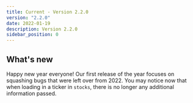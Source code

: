 ```yaml
---
title: Current - Version 2.2.0
version: "2.2.0"
date: 2022-01-19
description: Version 2.2.0
sidebar_position: 0
---
```


## What's new

Happy new year everyone!  Our first release of the year focuses on squashing bugs that were left over from 2022.  You may notice now that when loading in a ticker in `stocks`, there is no longer any additional information passed.

